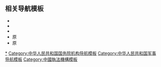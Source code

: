 {{Navbox
|listclass=hlist
|name = 中国海警
|titlestyle = background: navy; color: white;
|title = [[File:Emblem of China Coast Guard.svg|23px]] [[中国人民武装警察部队海警总队|<span style="color:white;">中国海警 CHINA COAST GUARD</span>]] [[File:China Coast Guard racing stripe.svg|23px]]<!-- 本模板内容暂时仅限国家海洋局系统的海警部分 -->
|bodyclass = hlist
|abovestyle = background: navy; color: white; 
|above = 2018年起隶属：[[File:People's Armed Police Flag.svg|23px|中国人民武装警察部队旗|link=中国人民武装警察部队旗]] [[中国人民武装警察部队|<span style="color:#ffef41;">中国人民武装警察部队</span>]]

|groupstyle = background: navy; color: white; 
|group1 = [[中国人民武装警察部队海警总队|<span style="color:white;">中国海警局</span>]]
|list1 =
* [[中国人民武装警察部队海警总队参谋部|参谋部]]
* [[中国人民武装警察部队海警总队政治工作部|政治工作部]]
* [[中国人民武装警察部队海警总队后勤装备部|后勤装备部]]
 
|group3 = [[国家海洋局北海分局|<span style="color:white;">北海分局</span>]]
|list3 =
{{Navbox |child
|group1 = 原海监北海航空支队
|list1 = ...
|group2 = 原海监第一支队
|list2 = 
*[[中國海警1111]]<small>（原“中國海監11”）</small>
*[[中国海监15|中国海警1115]]<small>（原“中国海监15”）</small>
*[[中國海警1117]]<small>（原“中国海监17”）</small>
*[[中国海警1118]]<small>（原“中国海监18”）</small>
*[[向阳红06|向阳红06调查船]]
*[[向阳红09|向阳红09调查船]]
*[[中國海警1310]]<small>（原“中國海監110”）</small>
*[[中國海警1411]]<small>（原“中國海監111”）</small>
*[[中國海警1212]]<small>（原“中國海監112”）</small>
*
|group3 = 原海监第二支队
|list3 = 
*[[中國海警1122]]<small>（原“中国海监22”）</small>
*[[中国海警1123]]<small>（原“中国海监23”）</small>
*[[中國海警1126]]<small>（原“中國海監26”）</small>
*[[中國海警1127]]<small>（原“中國海監27”）</small>
|group4 = 原海监第三支队
|list4 = 
*[[中国海监31]]
*[[中国海监32]]
*[[中国海监33]]
*[[中國海監34]]
|group5 = 其他来源船只
|list5 = 
*[[中國海警1112]]<small>（原“中國漁政118”）</small>
*[[中國海警1116]]<small>（原“中國漁政116”）</small>
*[[中國海警1301]]<small>（新下水）</small>
*[[中國海警1302]]<small>（新下水）</small>
*[[中國海警1303]]<small>（新下水）</small>
*[[中國海警1304]]<small>（新下水）</small>
*[[中國海警1305]]<small>（新下水）</small>
*[[中國海警1306]]<small>（新下水）</small>
*[[中國海警1307]]<small>（新下水）</small>
*[[中國海警1401]]<small>（新下水）</small>
*[[中國海警1501]]<small>（新下水）</small>
*
}}
 
|group4 = [[国家海洋局东海分局|东海分局]]
|list4 =
{{Navbox |child
|group1 = 原海监东海航空支队
|list1 =
* [[运-12|运-12Ⅳ]]
* [[直-9|直-9A]]
|group2 = 原海监第四支队
|list2 =
* [[中国海警2146]]<small>（原“中國海監46”）</small>
* [[中國海警2149]]<small>（原“中国海监49”）</small>
* [[中國海警2147]]<small>（原“中国海监47”）</small>
|group3 = 原海监第五支队
|list3 = 
*[[中国海警2151]]<small>（原“中國海監51”）</small>
*[[中國海警2252]]<small>（原“中国海监52”）</small>
*[[中國海警2153]]<small>（原“中国海监53”）</small>
*[[中国海警2350]]<small>（原“中國海監50”）</small>
*[[中國海警2337]]<small>（原“中國海監137”）</small>
|group4 = 原海监第六支队
|list4 = 
*[[中國海警2162]]<small>（原“中国海监62”）</small>
*[[中国海警2166]]<small>（原“中國海監66”）</small>
|group5 = 其他来源船只
|list5 = 
*[[中国海警2506]]<small>（原“中國漁政206”）</small>
*[[中国海警2101]]<small>（原“中國漁政201”）</small>
*[[中國海警2102]]<small>（原“中國漁政202”）</small>
*[[中國漁政204]]
*[[中國海警2112]]<small>（原“中國海監8002”）</small>
*[[中國海警2113]]<small>（原“中國海監5001”）</small>
*[[中國海監7008]]
*[[中國海警31101]]<small>（原“中國海警1001”）</small>
*[[中國海監2032]]
*[[中國海監7028]]
*[[中國海監8027]]
*[[中國海警2115]]<small>（原“中國海監8001”）</small>
*[[中國海警2302]]<small>（新下水）</small>
*[[中國海警2303]]<small>（新下水）</small>
*[[中國海警2305]]<small>（新下水）</small>
*[[中國海警2306]]<small>（新下水）</small>
*[[中國海警2307]]<small>（新下水）</small>
*[[中國海警2308]]<small>（新下水）</small>
*[[中國海警2401]]<small>（新下水）</small>
*[[中國海警2501]]<small>（新下水）</small>
*[[中國海警2901]]<small>（新下水）</small>
}}
 
|group5 = [[国家海洋局南海分局|<span style="color:white;">南海分局</span>]]
|list5 =
{{Navbox |child
|group1 = 原海监南海航空支队
|list1 =

|group2 = 原海监第七支队
|list2 = 
*[[中国海警3171]]<small>（原“中国海监71”）</small>
*[[中國海警3172]]<small>（原“中国海监72”）</small>
*[[中国海警3173]]<small>（原“中国海监73”）</small>
*[[中国海警3174]]<small>（原“中国海监74”）</small>
*[[中國海警3175]]<small>（原“中国海监75”）</small>
*[[中国海警3367]]<small>（原“中國海監167”）</small>
*[[中国海警3368]]<small>（原“中國海監168”）</small>
*[[中国海警3469]]<small>（原“中國海監169”）</small>
|group3 = 原海监第八支队
|list3 = 
*[[中国海警3383]]<small>（原“中国海监83”）</small>
*[[中國海警3184]]<small>（原“[[中国海监84]]”）</small>
|group4 = 原海监第九支队
|list4 = 
*[[中国海警3111]]<small>（原“中国海监9020”）</small>
*[[中国海警3112]]<small>（原“中国海监9030”）</small>
*[[中国海警3113]]<small>（原“中国海监1118”）</small>
|group5 = 其他来源船只
|list5 = 
*[[中國海警3210]]<small>（原“中國漁政310”）</small>
*[[中国海警3101]]<small>（原“中國漁政301”）</small>
*[[中国海警3102]]<small>（原“中國漁政302”）</small>
*[[中國海警3103]]<small>（原“中國漁政303”）</small>
*[[中國海警3412]]<small>（原“中國漁政312”）</small>
*[[中国海监9011]]
*[[中国海监9012]]
*[[中国海监9013]]
*[[中国海警3411]]<small>（原“中國漁政311”）</small>
*[[中國漁政306]]
*[[中國漁政308]]
*[[中國漁政309]]
*[[中國海監2168]]</small>
*[[中國海警3301]]<small>（新下水）</small>
*[[中國海警3306]]<small>（新下水）</small>
*[[中國海警3307]]<small>（新下水）</small>
*[[中國海警3308]]<small>（新下水）</small>
*[[中國海警3401]]<small>（新下水）</small>
*[[中國海警3402]]<small>（新下水）</small>
*[[中國海警3901]]<small>（新下水）</small>
}}

|belowstyle = background: navy; color: white;  
|below = 主要装备：[[中国海警船|<span style="color:white;">中国海警船</span>]]
}}<noinclude>
 
== 相关导航模板 ==
* {{tl|中国人民解放军海军}}
* {{tl|中国人民武装警察部队}}
* {{tl|中华人民共和国海关}}
* 原{{tl|中国海监}}
* 原{{tl|中国渔政}}
 
[[Category:中国人民武装警察部队海警总队|*]]
[[Category:中华人民共和国国务院机构导航模板]]
[[Category:中华人民共和国军事导航模板]]
[[Category:中國執法機構模板]]
</noinclude>